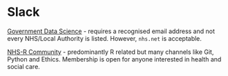 # Slack

[Government Data Science](https://govdatascience.slack.com/#/) - requires a recognised email address and not every NHS/Local Authority is listed. However, `nhs.net` is acceptable. 

[NHS-R Community](https://nhsrcommunity.slack.com) - predominantly R related but many channels like Git, Python and Ethics. Membership is open for anyone interested in health and social care.


